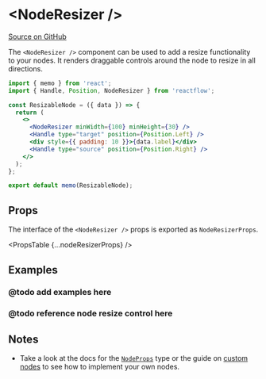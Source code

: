 
# &lt;NodeResizer />

[Source on GitHub](https://github.com/wbkd/react-flow/blob/f919cb152dd5a92ec3b4d7e4568ffe099bc2af39/packages/react/src/additional-components/NodeResizer/NodeResizer.tsx#L7)

The `<NodeResizer />` component can be used to add a resize functionality to your
nodes. It renders draggable controls around the node to resize in all directions.

```jsx
import { memo } from 'react';
import { Handle, Position, NodeResizer } from 'reactflow';

const ResizableNode = ({ data }) => {
  return (
    <>
      <NodeResizer minWidth={100} minHeight={30} />
      <Handle type="target" position={Position.Left} />
      <div style={{ padding: 10 }}>{data.label}</div>
      <Handle type="source" position={Position.Right} />
    </>
  );
};

export default memo(ResizableNode);
```

## Props

The interface of the `<NodeResizer />` props is exported as `NodeResizerProps`.

<PropsTable {...nodeResizerProps} />

## Examples

### @todo add examples here

### @todo reference node resize control here

## Notes

- Take a look at the docs for the [`NodeProps`](../types/NodeProps) type or the
  guide on [custom nodes](/react-flow/docs/guides/custom-nodes) to see how to
  implement your own nodes.
